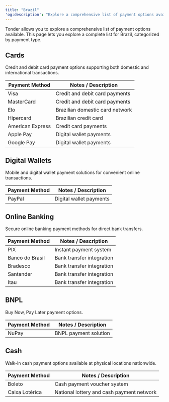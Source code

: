 ```yaml
---
title: "Brazil"
'og:description': "Explore a comprehensive list of payment options available in Brazil with Tonder, categorized by payment type."
---
```


Tonder allows you to explore a comprehensive list of payment options available. This page lets you explore a complete list for Brazil, categorized by payment type. 

## Cards

Credit and debit card payment options supporting both domestic and international transactions.

| Payment Method                    | Notes / Description                        |
|-----------------------------------|------------------------------------------|
| Visa                              | Credit and debit card payments            |
| MasterCard                        | Credit and debit card payments            |
| Elo                               | Brazilian domestic card network           |
| Hipercard                         | Brazilian credit card                     |
| American Express                  | Credit card payments                      |
| Apple Pay                         | Digital wallet payments                   |
| Google Pay                        | Digital wallet payments                   |

## Digital Wallets

Mobile and digital wallet payment solutions for convenient online transactions.

| Payment Method | Notes / Description           |
|----------------|-------------------------------|
| PayPal         | Digital wallet payments       |

## Online Banking

Secure online banking payment methods for direct bank transfers.

| Payment Method | Notes / Description                        |
|----------------|------------------------------------------|
| PIX            | Instant payment system                    |
| Banco do Brasil| Bank transfer integration                 |
| Bradesco       | Bank transfer integration                 |
| Santander      | Bank transfer integration                 |
| Itau           | Bank transfer integration                 |

## BNPL

Buy Now, Pay Later payment options.

| Payment Method | Notes / Description           |
|----------------|-------------------------------|
| NuPay          | BNPL payment solution         |

## Cash

Walk-in cash payment options available at physical locations nationwide.

| Payment Method      | Notes / Description                        |
|---------------------|------------------------------------------|
| Boleto              | Cash payment voucher system               |
| Caixa Lotérica      | National lottery and cash payment network |
